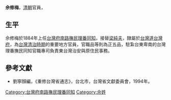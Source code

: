 '''佘修梅'''，[[清朝|清朝]]官員，

== 生平 ==
佘修梅於1884年上任[[台灣府南路撫民理番同知|台灣府南路撫民理番同知]]，接替[[梁純夫|梁純夫]]，隸屬於[[台灣道|台灣道]][[台灣府|台灣府]]，為[[台灣清治時期|台灣清治時期]]的重要地方官員，官職品等則為正五品，駐紮台東卑南的台灣理番撫民同知官職專司負責東台灣治安與原住民事務。

==參考文獻==
*劉寧顏編，《重修台灣省通志》，台北市，台灣省文獻委員會，1994年。

{{start box}}
{{s-off}}
{{s-before|[[梁純夫|梁純夫]]}}
{{s-title|[[台灣府南路撫民理番同知|台灣府南路撫民理番同知]]|1884年上任}}
{{s-after|[[吳本杰|吳本杰]]}}
{{end box}}
{{清朝人物小作品}}

[[Category:台灣府南路撫民理番同知|Category:台灣府南路撫民理番同知]]
[[Category:佘姓|Category:佘姓]]